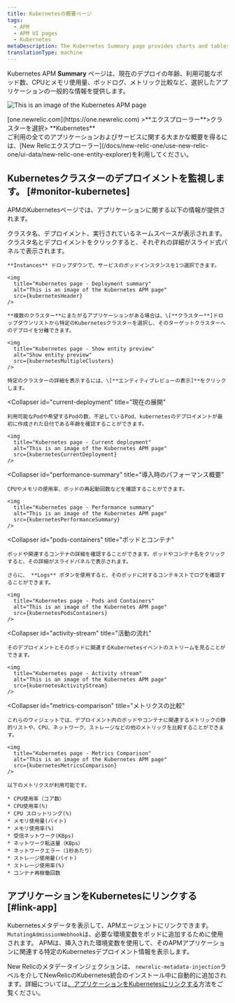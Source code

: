 ```yaml
---
title: Kubernetesの概要ページ
tags:
  - APM
  - APM UI pages
  - Kubernetes
metaDescription: The Kubernetes Summary page provides charts and tables that you can drill down into details about your selected app's performance.
translationType: machine
---
```










Kubernetes APM **Summary** ページは、現在のデプロイの年齢、利用可能なポッド数、CPUとメモリ使用量、ポッドログ、メトリック比較など、選択したアプリケーションの一般的な情報を提供します。

<img
  title="Kubernetes page"
  alt="This is an image of the Kubernetes APM page"
  src={kubernetesApmUi}
/>

<figcaption>
  [one.newrelic.com](https://one.newrelic.com) >**エクスプローラー**>クラスターを選択> **Kubernetes**
</figcaption>

<Callout variant="tip">
  ご利用の全てのアプリケーションおよびサービスに関する大まかな概要を得るには、[New Relicエクスプローラー](/docs/new-relic-one/use-new-relic-one/ui-data/new-relic-one-entity-explorer)を利用してください。
</Callout>

## Kubernetesクラスターのデプロイメントを監視します。 [#monitor-kubernetes]

APMのKubernetesページでは、アプリケーションに関する以下の情報が提供されます。

<CollapserGroup>
  <Collapser
    id="deployment-summary"
    title="展開の概要"
  >
    クラスタ名、デプロイメント、実行されているネームスペースが表示されます。クラスタ名とデプロイメントをクリックすると、それぞれの詳細がスライド式パネルで表示されます。

    **Instances** ドロップダウンで、サービスのポッドインスタンスを1つ選択できます。

    <img
      title="Kubernetes page - Deployment summary"
      alt="This is an image of the Kubernetes APM page"
      src={kubernetesHeader}
    />

    **複数のクラスター**にまたがるアプリケーションがある場合は、\[**クラスター**]ドロップダウンリストから特定のKubernetesクラスターを選択し、そのターゲットクラスターへのデプロイを分離できます。

    <img
      title="Kubernetes page - Show entity preview"
      alt="Show entity preview"
      src={kubernetesMultipleClusters}
    />

    特定のクラスターの詳細を表示するには、\[**エンティティプレビューの表示]**をクリックします。
  </Collapser>

  <Collapser
    id="current-deployment"
    title="現在の展開"
  >
    利用可能なPodや希望するPodの数、不足しているPod、kubernetesのデプロイメントが最初に作成された日付である年齢を確認することができます。

    <img
      title="Kubernetes page - Current deployment"
      alt="This is an image of the Kubernetes APM page"
      src={kubernetesCurrentDeployment}
    />
  </Collapser>

  <Collapser
    id="performance-summary"
    title="導入時のパフォーマンス概要"
  >
    CPUやメモリの使用率、ポッドの再起動回数などを確認することができます。

    <img
      title="Kubernetes page - Performance summary"
      alt="This is an image of the Kubernetes APM page"
      src={kubernetesPerformanceSummary}
    />
  </Collapser>

  <Collapser
    id="pods-containers"
    title="ポッドとコンテナ"
  >
    ポッドや関連するコンテナの詳細を確認することができます。ポッドやコンテナ名をクリックすると、その詳細がスライドパネルで表示されます。

    さらに、 **Logs** ボタンを使用すると、そのポッドに対するコンテキストでログを確認することができます。

    <img
      title="Kubernetes page - Pods and Containers"
      alt="This is an image of the Kubernetes APM page"
      src={kubernetesPodsContainers}
    />
  </Collapser>

  <Collapser
    id="activity-stream"
    title="活動の流れ"
  >
    そのデプロイメントとそのポッドに関連するKubernetesイベントのストリームを見ることができます。

    <img
      title="Kubernetes page - Activity stream"
      alt="This is an image of the Kubernetes APM page"
      src={kubernetesActivityStream}
    />
  </Collapser>

  <Collapser
    id="metrics-comparison"
    title="メトリクスの比較"
  >
    これらのウィジェットでは、デプロイメント内のポッドやコンテナに関連するメトリックの静的リストや、CPU、ネットワーク、ストレージなどの他のメトリックを比較することができます。

    <img
      title="Kubernetes page - Metrics Comparison"
      alt="This is an image of the Kubernetes APM page"
      src={kubernetesMetricsComparison}
    />

    以下のメトリクスが利用可能です。

    * CPU使用率（コア数）
    * CPU使用率(%)
    * CPU スロットリング(%)
    * メモリ使用量(バイト)
    * メモリ使用率(%)
    * 受信ネットワーク(KBps)
    * ネットワーク転送量（KBps）
    * ネットワークエラー（1秒あたり）
    * ストレージ使用量(バイト)
    * ストレージ使用率(%)
    * コンテナ再稼働回数
  </Collapser>
</CollapserGroup>

## アプリケーションをKubernetesにリンクする [#link-app]

Kubernetesメタデータを表示して、APMエージェントにリンクできます。 `MutatingAdmissionWebhook`は、必要な環境変数をポッドに追加するために使用されます。 APMは、挿入された環境変数を使用して、そのAPMアプリケーションに関連する特定のKubernetesデプロイメント情報を表示します。

New Relicのメタデータインジェクションは、 `newrelic-metadata-injection`ラベルを介してNewRelicのKubernetes統合のインストール中に自動的に追加されます。詳細については[、アプリケーションをKubernetesにリンクする](/docs/kubernetes-pixie/kubernetes-integration/advanced-configuration/link-your-applications-kubernetes/)方法をご覧ください。